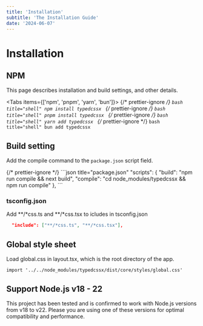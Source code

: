 ```yaml
---
title: 'Installation'
subtitle: 'The Installation Guide'
date: '2024-06-07'
---
```


<SearchBox />
<TocBot />

# Installation

## NPM

This page describes installation and build settings, and other details.

<Tabs items={['npm', 'pnpm', 'yarn', 'bun']}>
  {/* prettier-ignore */}
  <Tab>
    ```bash title="shell"
    npm install typedcssx
    ```
  </Tab>
  {/* prettier-ignore */}
  <Tab>
    ```bash title="shell"
    pnpm install typedcssx
    ```
  </Tab>
  {/* prettier-ignore */}
  <Tab>
    ```bash title="shell"
    yarn add typedcssx
    ```
  </Tab>
  {/* prettier-ignore */}
  <Tab>
    ```bash title="shell"
    bun add typedcssx
    ```
  </Tab>
</Tabs>

## Build setting

Add the compile command to the `package.json` script field.

<Tabs>
  {/* prettier-ignore */}
  <Tab>
  ```json title="package.json"
    "scripts": {
      "build": "npm run compile && next build",
      "compile": "cd node_modules/typedcssx && npm run compile"
    },
  ```
  </Tab>
</Tabs>

### tsconfig.json
Add **/*css.ts and **/*css.tsx to icludes in tsconfig.json
<Tabs>
  <Tab>
  ```json title="tsconfig.json"
    "include": ["**/*css.ts", "**/*css.tsx"],
  ```
  </Tab>
</Tabs>

## Global style sheet
Load global.css in layout.tsx, which is the root directory of the app.
<Tabs>
  <Tab>
```tsx title="layout.tsx"
import '../../node_modules/typedcssx/dist/core/styles/global.css'
```
  </Tab>
</Tabs>

## Support Node.js v18 - 22

This project has been tested and is confirmed to work with Node.js versions from v18 to v22. Please you are using one of these versions for optimal compatibility and performance.

